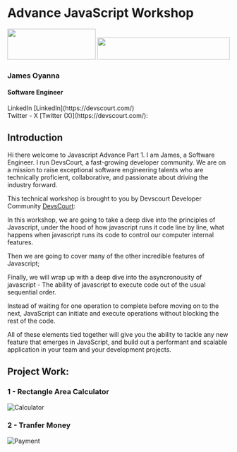 
# Advance JavaScript Workshop

<div className="w-auto px-2 pt-16 pb-8 mx-auto sm:pt-24 lg:px-8">
  <div className="w-auto grid grid-cols-2">
    <img src="./jayman.png" height="70" width="200"  style={{
       borderRadius: 100,
      }} />
    <img
      src="./devLogo.png"
      height="50"
      width="300"
      style={{
        transform: "scale(0.7)",
      }}
    />
  </div>
 <h3>James Oyanna</h3>
  <h4>Software Engineer</h4>
  LinkedIn [LinkedIn](https://devscourt.com/) <br/>
  Twitter - X [Twitter (X)](https://devscourt.com/):
</div>

## Introduction
 Hi there welcome to Javascript Advance Part  1.
I am James, a Software Engineer.  I run DevsCourt, a fast-growing developer community. We are on a mission to raise exceptional software engineering talents who are technically proficient, collaborative, and passionate about driving the industry forward.

This technical workshop is brought to you by Devscourt Developer Community [DevsCourt](https://devscourt.com/):

In this workshop, we are going to take a deep dive into the principles of Javascript, under the hood of how javascript runs it code line by line, what happens when javascript runs its code to control our computer internal features.

Then we are going to cover many of the other incredible features of Javascript;
<Features />

Finally, we will wrap up with a deep dive into the asyncronousity of javascript -
The ability of javascript to execute code out of the usual sequential order. <br/>

Instead of waiting for one operation to complete before moving on to the next, JavaScript can initiate and execute operations without blocking the rest of the code.

All of these elements tied together will give you the ability to tackle any new feature that emerges in JavaScript, and build out a performant and scalable application in your team and your development projects.

## Project Work:
<h3>1 - Rectangle Area Calculator</h3>

![Calculator](/calculate.png)

<h3>2 - Tranfer Money</h3>

![Payment](/payment.png)
